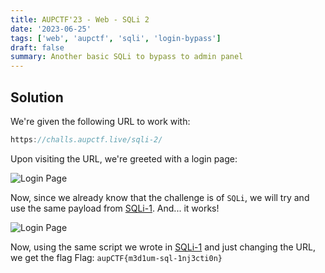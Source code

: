 ```yaml
---
title: AUPCTF'23 - Web - SQLi 2
date: '2023-06-25'
tags: ['web', 'aupctf', 'sqli', 'login-bypass']
draft: false
summary: Another basic SQLi to bypass to admin panel
---
```


## Solution

We're given the following URL to work with:

```js
https://challs.aupctf.live/sqli-2/
```

Upon visiting the URL, we're greeted with a login page:

![Login Page](/static/writeups/aupctf/web/sqli2.png)

Now, since we already know that the challenge is of `SQLi`, we will try and use the same payload from [SQLi-1](/blog/writeups/aupctf/web/sqli-1/).
And... it works!

![Login Page](/static/writeups/aupctf/web/sqli2_flag.png)

Now, using the same script we wrote in [SQLi-1](/blog/writeups/aupctf/web/sqli-1/) and just changing the URL, we get the flag
Flag: `aupCTF{m3d1um-sql-1nj3cti0n}`
